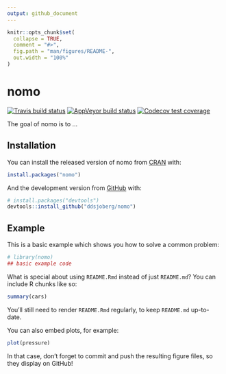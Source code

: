 ```yaml
---
output: github_document
---
```


<!-- README.md is generated from README.Rmd. Please edit that file -->

```r
knitr::opts_chunk$set(
  collapse = TRUE,
  comment = "#>",
  fig.path = "man/figures/README-",
  out.width = "100%"
)
```
# nomo

<!-- badges: start -->
[![Travis build status](https://travis-ci.org/ddsjoberg/nomo.svg?branch=master)](https://travis-ci.org/ddsjoberg/nomo)
[![AppVeyor build status](https://ci.appveyor.com/api/projects/status/github/ddsjoberg/nomo?branch=master&svg=true)](https://ci.appveyor.com/project/ddsjoberg/nomo)
[![Codecov test coverage](https://codecov.io/gh/ddsjoberg/nomo/branch/master/graph/badge.svg)](https://codecov.io/gh/ddsjoberg/nomo?branch=master)
<!-- badges: end -->

The goal of nomo is to ...

## Installation

You can install the released version of nomo from [CRAN](https://CRAN.R-project.org) with:

``` r
install.packages("nomo")
```

And the development version from [GitHub](https://github.com/) with:

``` r
# install.packages("devtools")
devtools::install_github("ddsjoberg/nomo")
```
## Example

This is a basic example which shows you how to solve a common problem:

```r
# library(nomo)
## basic example code
```

What is special about using `README.Rmd` instead of just `README.md`? You can include R chunks like so:

```r
summary(cars)
```

You'll still need to render `README.Rmd` regularly, to keep `README.md` up-to-date.

You can also embed plots, for example:

```r
plot(pressure)
```

In that case, don't forget to commit and push the resulting figure files, so they display on GitHub!
